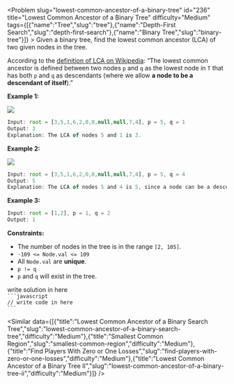 
<Problem slug="lowest-common-ancestor-of-a-binary-tree" id="236" title="Lowest Common Ancestor of a Binary Tree" difficulty="Medium" tags={[{"name":"Tree","slug":"tree"},{"name":"Depth-First Search","slug":"depth-first-search"},{"name":"Binary Tree","slug":"binary-tree"}]} >
    Given a binary tree, find the lowest common ancestor (LCA) of two given nodes in the tree.

According to the [definition of LCA on Wikipedia](https://en.wikipedia.org/wiki/Lowest_common_ancestor): “The lowest common ancestor is defined between two nodes `p` and `q` as the lowest node in `T` that has both `p` and `q` as descendants (where we allow **a node to be a descendant of itself**).”

**Example 1:**

![](https://assets.leetcode.com/uploads/2018/12/14/binarytree.png)
```javascript 
Input: root = [3,5,1,6,2,0,8,null,null,7,4], p = 5, q = 1
Output: 3
Explanation: The LCA of nodes 5 and 1 is 3.

```

**Example 2:**

![](https://assets.leetcode.com/uploads/2018/12/14/binarytree.png)
```javascript 
Input: root = [3,5,1,6,2,0,8,null,null,7,4], p = 5, q = 4
Output: 5
Explanation: The LCA of nodes 5 and 4 is 5, since a node can be a descendant of itself according to the LCA definition.

```

**Example 3:**

```javascript 
Input: root = [1,2], p = 1, q = 2
Output: 1

```

**Constraints:**

*   The number of nodes in the tree is in the range `[2, 105]`.
*   `-109 <= Node.val <= 109`
*   All `Node.val` are **unique**.
*   `p != q`
*   `p` and `q` will exist in the tree.
</Problem >

<Solution>
write solution in here
</Solution>

<Code>
```javascript
// write code in here
```
</Code>

<Similar data={[{"title":"Lowest Common Ancestor of a Binary Search Tree","slug":"lowest-common-ancestor-of-a-binary-search-tree","difficulty":"Medium"},{"title":"Smallest Common Region","slug":"smallest-common-region","difficulty":"Medium"},{"title":"Find Players With Zero or One Losses","slug":"find-players-with-zero-or-one-losses","difficulty":"Medium"},{"title":"Lowest Common Ancestor of a Binary Tree II","slug":"lowest-common-ancestor-of-a-binary-tree-ii","difficulty":"Medium"}]} />
